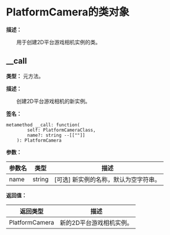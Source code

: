 
# PlatformCamera的类对象

**描述：**

&emsp;&emsp;用于创建2D平台游戏相机实例的类。

## __call

**类型：** 元方法。

**描述：**

&emsp;&emsp;创建2D平台游戏相机的新实例。

**签名：**
```tl
metamethod __call: function(
		self: PlatformCameraClass,
		name?: string --[[""]]
	): PlatformCamera
```

**参数：**

| 参数名 | 类型 | 描述 |
| --- | --- | --- |
| name | string | [可选] 新实例的名称，默认为空字符串。 |

**返回值：**

| 返回类型 | 描述 |
| --- | --- |
| PlatformCamera | 新的2D平台游戏相机实例。 |